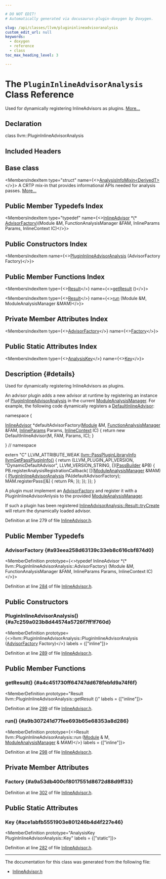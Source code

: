 ```yaml
---

# DO NOT EDIT!
# Automatically generated via docusaurus-plugin-doxygen by Doxygen.

slug: /api/classes/llvm/plugininlineadvisoranalysis
custom_edit_url: null
keywords:
  - doxygen
  - reference
  - class
toc_max_heading_level: 3

---
```





# The `PluginInlineAdvisorAnalysis` Class Reference

<DoxygenPage pluginConfig={pluginConfig}>

Used for dynamically registering InlineAdvisors as plugins. <a href="#details">More...</a>

## Declaration

<CodeBlock>class llvm::PluginInlineAdvisorAnalysis</CodeBlock>

## Included Headers

<IncludesList>
<IncludesListItem
  filePath="llvm/Analysis/InlineAdvisor.h"
  permalink="/docs/api/files/include/include/llvm/include/llvm/analysis/inlineadvisor-h"
  isLocal="true" />
</IncludesList>

## Base class

<MembersIndex>

<MembersIndexItem
  type="struct"
  name={<><a href="/docs/api/structs/llvm/analysisinfomixin">AnalysisInfoMixin&lt;DerivedT&gt;</a></>}>
A CRTP mix-in that provides informational APIs needed for analysis passes. <a href="/docs/api/structs/llvm/analysisinfomixin/#details">More...</a>
</MembersIndexItem>

</MembersIndex>

## Public Member Typedefs Index

<MembersIndex>

<MembersIndexItem
  type="typedef"
  name={<><a href="/docs/api/classes/llvm/inlineadvisor">InlineAdvisor</a> &#42;(&#42; <a href="#a93eea258d63139c33eb8c616cbf874d0">AdvisorFactory</a>)(Module &M, FunctionAnalysisManager &FAM, InlineParams Params, InlineContext IC)</>}>
</MembersIndexItem>

</MembersIndex>

## Public Constructors Index

<MembersIndex>

<MembersIndexItem
  name={<><a href="#a7c259a023b8d44574a5726f7ff1f760d">PluginInlineAdvisorAnalysis</a> (AdvisorFactory Factory)</>}>
</MembersIndexItem>

</MembersIndex>

## Public Member Functions Index

<MembersIndex>

<MembersIndexItem
  type={<><a href="/docs/api/structs/llvm/plugininlineadvisoranalysis/result">Result</a></>}
  name={<><a href="#a4c451730ff64747dd678febfd9a74f6f">getResult</a> ()</>}>
</MembersIndexItem>

<MembersIndexItem
  type={<><a href="/docs/api/structs/llvm/plugininlineadvisoranalysis/result">Result</a></>}
  name={<><a href="#a9b307241d77fee693b65e68353a8d286">run</a> (Module &amp;M, ModuleAnalysisManager &amp;MAM)</>}>
</MembersIndexItem>

</MembersIndex>

## Private Member Attributes Index

<MembersIndex>

<MembersIndexItem
  type={<><a href="#a93eea258d63139c33eb8c616cbf874d0">AdvisorFactory</a></>}
  name={<><a href="#a9a53db400cf8017551d8672d88d9ff33">Factory</a></>}>
</MembersIndexItem>

</MembersIndex>

## Public Static Attributes Index

<MembersIndex>

<MembersIndexItem
  type={<><a href="/docs/api/structs/llvm/analysiskey">AnalysisKey</a></>}
  name={<><a href="#ace1abfb5551903e801246b4d4f227e46">Key</a></>}>
</MembersIndexItem>

</MembersIndex>

## Description {#details}

Used for dynamically registering InlineAdvisors as plugins.

An advisor plugin adds a new advisor at runtime by registering an instance of <a href="/docs/api/classes/llvm/plugininlineadvisoranalysis">PluginInlineAdvisorAnalysis</a> in the current <a href="/docs/api/namespaces/llvm/#af9c9208365fd9ce11392b4d79485e259">ModuleAnalysisManager</a>. For example, the following code dynamically registers a <a href="/docs/api/classes/llvm/defaultinlineadvisor">DefaultInlineAdvisor</a>:

namespace &#123;

<a href="/docs/api/classes/llvm/inlineadvisor">InlineAdvisor</a> &#42;defaultAdvisorFactory(<a href="/docs/api/classes/llvm/module">Module</a> &amp;M, <a href="/docs/api/namespaces/llvm/#adce09a5a0de0e3177eb00e932734af2f">FunctionAnalysisManager</a> &amp;FAM, <a href="/docs/api/structs/llvm/inlineparams">InlineParams</a> Params, <a href="/docs/api/structs/llvm/inlinecontext">InlineContext</a> IC) &#123; return new DefaultInlineAdvisor(M, FAM, Params, IC); &#125;

&#125; // namespace

extern &quot;C&quot; LLVM&#95;ATTRIBUTE&#95;WEAK <a href="/docs/api/structs/llvm/passpluginlibraryinfo">llvm::PassPluginLibraryInfo</a> <a href="/docs/api/files/include/include/llvm/include/llvm/passes/passplugin-h/#a2d26765d5eb741ed4b6f72c7fef51c99">llvmGetPassPluginInfo()</a> &#123; return &#123;LLVM&#95;PLUGIN&#95;API&#95;VERSION, &quot;DynamicDefaultAdvisor&quot;, LLVM&#95;VERSION&#95;STRING, &#91;&#93;(<a href="/docs/api/classes/llvm/passbuilder">PassBuilder</a> &amp;PB) &#123; PB.registerAnalysisRegistrationCallback( &#91;&#93;(<a href="/docs/api/namespaces/llvm/#af9c9208365fd9ce11392b4d79485e259">ModuleAnalysisManager</a> &amp;MAM) &#123; <a href="/docs/api/classes/llvm/plugininlineadvisoranalysis">PluginInlineAdvisorAnalysis</a> PA(defaultAdvisorFactory); MAM.registerPass(&#91;&amp;&#93; &#123; return PA; &#125;); &#125;); &#125;&#125;; &#125;

A plugin must implement an <a href="#a93eea258d63139c33eb8c616cbf874d0">AdvisorFactory</a> and register it with a PluginInlineAdvisorAnlysis to the provided <a href="/docs/api/namespaces/llvm/#af9c9208365fd9ce11392b4d79485e259">ModuleAnalysisManager</a>.

If such a plugin has been registered <a href="/docs/api/structs/llvm/inlineadvisoranalysis/result/#a64e2a53c670b4531950c994d84bc4e39">InlineAdvisorAnalysis::Result::tryCreate</a> will return the dynamically loaded advisor.

Definition at line 279 of file <a href="/docs/api/files/include/include/llvm/include/llvm/analysis/inlineadvisor-h">InlineAdvisor.h</a>.

<SectionDefinition>

## Public Member Typedefs

### AdvisorFactory {#a93eea258d63139c33eb8c616cbf874d0}

<MemberDefinition
  prototype={<>typedef InlineAdvisor &#42;(&#42; llvm::PluginInlineAdvisorAnalysis::AdvisorFactory) (Module &amp;M, FunctionAnalysisManager &amp;FAM, InlineParams Params, InlineContext IC)</>}>

Definition at line <a href="/docs/api/files/include/include/llvm/include/llvm/analysis/inlineadvisor-h/#l00284">284</a> of file <a href="/docs/api/files/include/include/llvm/include/llvm/analysis/inlineadvisor-h">InlineAdvisor.h</a>.
</MemberDefinition>

</SectionDefinition>

<SectionDefinition>

## Public Constructors

### PluginInlineAdvisorAnalysis() {#a7c259a023b8d44574a5726f7ff1f760d}

<MemberDefinition
  prototype={<>llvm::PluginInlineAdvisorAnalysis::PluginInlineAdvisorAnalysis (<a href="#a93eea258d63139c33eb8c616cbf874d0">AdvisorFactory</a> Factory)</>}
  labels = {["inline"]}>

Definition at line <a href="/docs/api/files/include/include/llvm/include/llvm/analysis/inlineadvisor-h/#l00289">289</a> of file <a href="/docs/api/files/include/include/llvm/include/llvm/analysis/inlineadvisor-h">InlineAdvisor.h</a>.
</MemberDefinition>

</SectionDefinition>

<SectionDefinition>

## Public Member Functions

### getResult() {#a4c451730ff64747dd678febfd9a74f6f}

<MemberDefinition
  prototype="Result llvm::PluginInlineAdvisorAnalysis::getResult ()"
  labels = {["inline"]}>

Definition at line <a href="/docs/api/files/include/include/llvm/include/llvm/analysis/inlineadvisor-h/#l00299">299</a> of file <a href="/docs/api/files/include/include/llvm/include/llvm/analysis/inlineadvisor-h">InlineAdvisor.h</a>.
</MemberDefinition>

### run() {#a9b307241d77fee693b65e68353a8d286}

<MemberDefinition
  prototype={<>Result llvm::PluginInlineAdvisorAnalysis::run (<a href="/docs/api/classes/llvm/module">Module</a> &amp; M, <a href="/docs/api/namespaces/llvm/#af9c9208365fd9ce11392b4d79485e259">ModuleAnalysisManager</a> &amp; MAM)</>}
  labels = {["inline"]}>

Definition at line <a href="/docs/api/files/include/include/llvm/include/llvm/analysis/inlineadvisor-h/#l00298">298</a> of file <a href="/docs/api/files/include/include/llvm/include/llvm/analysis/inlineadvisor-h">InlineAdvisor.h</a>.
</MemberDefinition>

</SectionDefinition>

<SectionDefinition>

## Private Member Attributes

### Factory {#a9a53db400cf8017551d8672d88d9ff33}

<MemberDefinition
  prototype="AdvisorFactory llvm::PluginInlineAdvisorAnalysis::Factory">

Definition at line <a href="/docs/api/files/include/include/llvm/include/llvm/analysis/inlineadvisor-h/#l00302">302</a> of file <a href="/docs/api/files/include/include/llvm/include/llvm/analysis/inlineadvisor-h">InlineAdvisor.h</a>.
</MemberDefinition>

</SectionDefinition>

<SectionDefinition>

## Public Static Attributes

### Key {#ace1abfb5551903e801246b4d4f227e46}

<MemberDefinition
  prototype="AnalysisKey PluginInlineAdvisorAnalysis::Key"
  labels = {["static"]}>

Definition at line <a href="/docs/api/files/include/include/llvm/include/llvm/analysis/inlineadvisor-h/#l00282">282</a> of file <a href="/docs/api/files/include/include/llvm/include/llvm/analysis/inlineadvisor-h">InlineAdvisor.h</a>.
</MemberDefinition>

</SectionDefinition>

<hr/>

The documentation for this class was generated from the following file:

<ul>
<li><a href="/docs/api/files/include/include/llvm/include/llvm/analysis/inlineadvisor-h">InlineAdvisor.h</a></li>
</ul>

</DoxygenPage>
